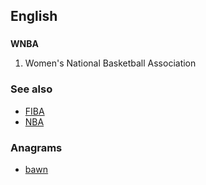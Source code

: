 ==English==

==={{initialism}}===
{{wikipedia|Women's National Basketball Association}}
'''WNBA'''

# Women's National Basketball Association

===See also===
* [[FIBA]]
* [[NBA]]

===Anagrams===
* [[bawn#English|bawn]]